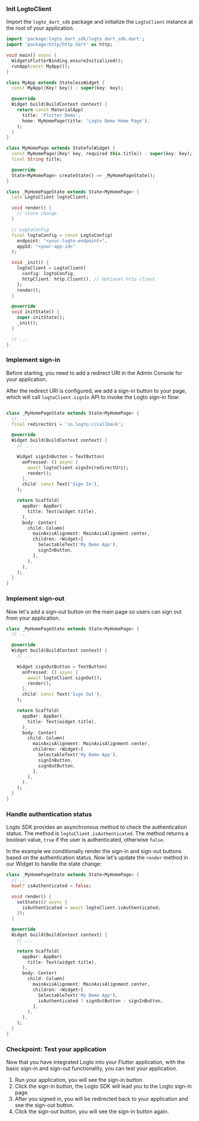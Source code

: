 
### Init LogtoClient

Import the `logto_dart_sdk` package and initialize the `LogtoClient` instance at the root of your application.

```dart
import 'package:logto_dart_sdk/logto_dart_sdk.dart';
import 'package:http/http.dart' as http;

void main() async {
  WidgetsFlutterBinding.ensureInitialized();
  runApp(const MyApp());
}

class MyApp extends StatelessWidget {
  const MyApp({Key? key}) : super(key: key);

  @override
  Widget build(BuildContext context) {
    return const MaterialApp(
      title: 'Flutter Demo',
      home: MyHomePage(title: 'Logto Demo Home Page'),
    );
  }
}

class MyHomePage extends StatefulWidget {
  const MyHomePage({Key? key, required this.title}) : super(key: key);
  final String title;

  @override
  State<MyHomePage> createState() => _MyHomePageState();
}

class _MyHomePageState extends State<MyHomePage> {
  late LogtoClient logtoClient;

  void render() {
    // state change
  }

  // LogtoConfig
  final logtoConfig = const LogtoConfig(
    endpoint: "<your-logto-endpoint>",
    appId: "<your-app-id>"
  );

  void _init() {
    logtoClient = LogtoClient(
      config: logtoConfig,
      httpClient: http.Client(), // Optional http client
    );
    render();
  }

  @override
  void initState() {
    super.initState();
    _init();
  }

  // ...
}

```

### Implement sign-in

Before starting, you need to add a redirect URI in the Admin Console for your application.

<ConfigureRedirectUri figureSrc={redirectUriFigure} redirectUri="io.logto://callback" />

After the redirect URI is configured, we add a sign-in button to your page, which will call `logtoClient.signIn` API to invoke the Logto sign-in flow:

```dart

class _MyHomePageState extends State<MyHomePage> {
  // ...
  final redirectUri = 'io.logto://callback';

  @override
  Widget build(BuildContext context) {
    // ...

    Widget signInButton = TextButton(
      onPressed: () async {
        await logtoClient.signIn(redirectUri);
        render();
      },
      child: const Text('Sign In'),
    );

    return Scaffold(
      appBar: AppBar(
        title: Text(widget.title),
      ),
      body: Center(
        child: Column(
          mainAxisAlignment: MainAxisAlignment.center,
          children: <Widget>[
            SelectableText('My Demo App'),
            signInButton,
          ],
        ),
      ),
    );
  }
}

```

### Implement sign-out

Now let's add a sign-out button on the main page so users can sign out from your application.

```dart
class _MyHomePageState extends State<MyHomePage> {
  // ...

  @override
  Widget build(BuildContext context) {
    // ...

    Widget signOutButton = TextButton(
      onPressed: () async {
        await logtoClient.signOut();
        render();
      },
      child: const Text('Sign Out'),
    );

    return Scaffold(
      appBar: AppBar(
        title: Text(widget.title),
      ),
      body: Center(
        child: Column(
          mainAxisAlignment: MainAxisAlignment.center,
          children: <Widget>[
            SelectableText('My Demo App'),
            signInButton,
            signOutButton,
          ],
        ),
      ),
    );
  }
}
```

### Handle authentication status

Logto SDK provides an asynchronous method to check the authentication status. The method is `logtoClient.isAuthenticated`. The method returns a boolean value, `true` if the user is authenticated, otherwise `false`.

In the example we conditionally render the sign-in and sign-out buttons based on the authentication status. Now let's update the `render` method in our Widget to handle the state change:

```dart
class _MyHomePageState extends State<MyHomePage> {
  // ...
  bool? isAuthenticated = false;

  void render() {
    setState(() async {
      isAuthenticated = await logtoClient.isAuthenticated;
    });
  }

  @override
  Widget build(BuildContext context) {
    // ...

    return Scaffold(
      appBar: AppBar(
        title: Text(widget.title),
      ),
      body: Center(
        child: Column(
          mainAxisAlignment: MainAxisAlignment.center,
          children: <Widget>[
            SelectableText('My Demo App'),
            isAuthenticated ? signOutButton : signInButton,
          ],
        ),
      ),
    );
  }
}

```

### Checkpoint: Test your application

Now that you have integrated Logto into your Flutter application, with the basic sign-in and sign-out functionality, you can test your application.

1. Run your application, you will see the sign-in button.
2. Click the sign-in button, the Logto SDK will lead you to the Logto sign-in page.
3. After you signed in, you will be redirected back to your application and see the sign-out button.
4. Click the sign-out button, you will see the sign-in button again.
